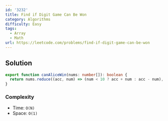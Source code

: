 ```yaml
---
id: '3232'
title: Find if Digit Game Can Be Won
category: Algorithms
difficulty: Easy
tags:
  - Array
  - Math
url: https://leetcode.com/problems/find-if-digit-game-can-be-won
---
```


## Solution

```typescript filename="solution.ts" copy
export function canAliceWin(nums: number[]): boolean {
  return nums.reduce((acc, num) => (num < 10 ? acc + num : acc - num), 0) !== 0;
}
```

### Complexity

- Time: `O(N)`
- Space: `O(1)`
